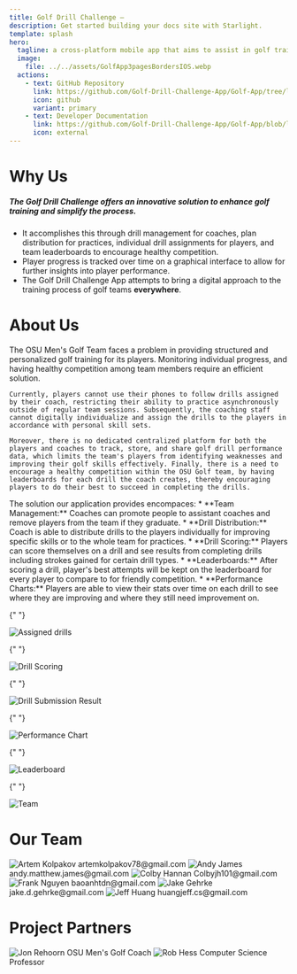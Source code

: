 ```yaml
---
title: Golf Drill Challenge —
description: Get started building your docs site with Starlight.
template: splash
hero:
  tagline: a cross-platform mobile app that aims to assist in golf training.
  image:
    file: ../../assets/GolfApp3pagesBordersIOS.webp
  actions:
    - text: GitHub Repository
      link: https://github.com/Golf-Drill-Challenge-App/Golf-App/tree/layout
      icon: github
      variant: primary
    - text: Developer Documentation
      link: https://github.com/Golf-Drill-Challenge-App/Golf-App/blob/layout/README.md
      icon: external
---
```





# Why Us

##### The Golf Drill Challenge offers an **innovative** solution to enhance golf training and simplify the process.

- It accomplishes this through drill management for coaches, plan distribution for practices, individual drill assignments for players, and team leaderboards to encourage healthy competition.
- Player progress is tracked over time on a graphical interface to allow for further insights into player performance.
- The Golf Drill Challenge App attempts to bring a digital approach to the training process of golf teams **everywhere**.

# About Us

<CardGrid>
  <Card title="Golf Drill Challenge" icon="error">
    The OSU Men's Golf Team faces a problem in providing structured and personalized golf training for its players. Monitoring individual progress, and having healthy competition among team members require an efficient solution. 
    
    Currently, players cannot use their phones to follow drills assigned by their coach, restricting their ability to practice asynchronously outside of regular team sessions. Subsequently, the coaching staff cannot digitally individualize and assign the drills to the players in accordance with personal skill sets. 
    
    Moreover, there is no dedicated centralized platform for both the players and coaches to track, store, and share golf drill performance data, which limits the team's players from identifying weaknesses and improving their golf skills effectively. Finally, there is a need to encourage a healthy competition within the OSU Golf team, by having leaderboards for each drill the coach creates, thereby encouraging players to do their best to succeed in completing the drills.
  </Card>
  
  <Card title="A Digital Approach to Golf Training" icon="seti:smarty">
    The solution our application provides encompaces: 
    * **Team Management:** Coaches can promote people to assistant coaches and remove players from the team if they graduate.
    * **Drill Distribution:** Coach is able to distribute drills to the players individually for improving specific skills or to the whole team for practices.
    * **Drill Scoring:** Players can score themselves on a drill and see results from completing drills including strokes gained for certain drill types.
    * **Leaderboards:** After scoring a drill, player's best attempts will be kept on the leaderboard for every player to compare to for friendly competition.
    * **Performance Charts:** Players are able to view their stats over time on each drill to see where they are improving and where they still need improvement on.

  </Card>

{" "}

<Card title="Drill Distribution">
  <Image src={Assigned} alt="Assigned drills" />
</Card>

{" "}

<Card title="Drill Scoring">
  <Image src={Input} alt="Drill Scoring" />
</Card>

{" "}

<Card title="Drill Submission Result">
  <Image src={Result} alt="Drill Submission Result" />
</Card>

{" "}

<Card title="Performance Chart">
  <Image src={Stats} alt="Performance Chart" />
</Card>

{" "}

<Card title="Leaderboard">
  <Image src={Leaderboard} alt="Leaderboard" />
</Card>

{" "}

<Card title="Team">
  <Image src={Team} alt="Team" />
</Card>

</CardGrid>

# Our Team

<CardGrid>
  <ImgCard title="Artem Kolpakov">
    <Image src={Artem} alt="Artem Kolpakov" size="1.333em" />
    artemkolpakov78@gmail.com
  </ImgCard>
  <ImgCard title="Andy James">
    <Image src={Andy} alt="Andy James" size="1.333em" />
    andy.matthew.james@gmail.com
  </ImgCard>
  <ImgCard title="Colby Hannan">
    <Image src={Colby} alt="Colby Hannan" size="1.333em" />
    Colbyjh101@gmail.com
  </ImgCard>
  <ImgCard title="Frank Nguyen">
    <Image src={Frank} alt="Frank Nguyen" size="1.333em" />
    baoanhtdn@gmail.com
  </ImgCard>
  <ImgCard title="Jake Gehrke">
    <Image src={Jake} alt="Jake Gehrke" size="1.333em" />
    jake.d.gehrke@gmail.com
  </ImgCard>
  <ImgCard title="Jeff Huang">
    <Image src={Jeff} alt="Jeff Huang" size="1.333em" />
    huangjeff.cs@gmail.com
  </ImgCard>
</CardGrid>

# Project Partners

<CardGrid>
  <ImgCard title="Jon Rehoorn">
    <Image src={JonRehoorn} alt="Jon Rehoorn" size="1.333em" />
    OSU Men's Golf Coach
  </ImgCard>
  <ImgCard title="Rob Hess">
    <Image src={RobHess} alt="Rob Hess" size="1.333em" />
    Computer Science Professor
  </ImgCard>
</CardGrid>
